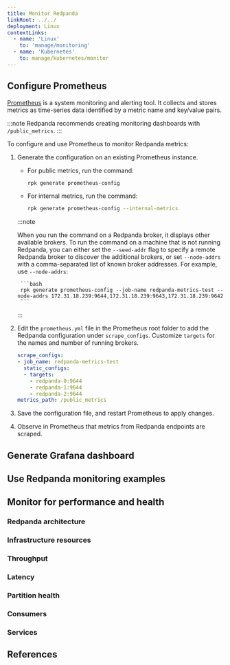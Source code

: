 ```yaml
---
title: Monitor Redpanda
linkRoot: ../../
deployment: Linux
contextLinks:
  - name: 'Linux'
    to: 'manage/monitoring'
  - name: 'Kubernetes'
    to: manage/kubernetes/monitor
---
```


<head>
  <meta name="title" content="Monitor Redpanda | Redpanda Docs" />
  <meta name="description" content="Metrics to monitor the health of your system to predict issues and optimize performance."/>
  <link rel="canonical" href="https://docs.redpanda.com/docs/manage/monitoring/" />
</head>


<ContextLink frontmatter={frontMatter}
/>

<Intro frontmatter={frontMatter}/>

## Configure Prometheus

[Prometheus](https://prometheus.io/) is a system monitoring and alerting tool. It collects and stores metrics as time-series data identified by a metric name and key/value pairs.

:::note
Redpanda recommends creating monitoring dashboards with `/public_metrics`.
:::

To configure and use Prometheus to monitor Redpanda metrics:

1. Generate the configuration on an existing Prometheus instance.

    - For public metrics, run the command:

        ```bash
        rpk generate prometheus-config
        ```

    - For internal metrics, run the command:

        ```bash
        rpk generate prometheus-config --internal-metrics
        ```

    :::note

    When you run the command on a Redpanda broker, it displays other available brokers. To run the command on a machine that is not running Redpanda, you can either set the `--seed-addr` flag to specify a remote Redpanda broker to discover the additional brokers, or set `--node-addrs` with a comma-separated list of known broker addresses. For example, use `--node-addrs`:

        ```bash
        rpk generate prometheus-config --job-name redpanda-metrics-test --node-addrs 172.31.18.239:9644,172.31.18.239:9643,172.31.18.239:9642
        ```
    :::

1. Edit the `prometheus.yml` file in the Prometheus root folder to add the Redpanda configuration under `scrape_configs`. Customize `targets` for the names and number of running brokers.

    ```yaml
    scrape_configs:
    - job_name: redpanda-metrics-test
      static_configs:
      - targets:
        - redpanda-0:9644
        - redpanda-1:9644
        - redpanda-2:9644
    metrics_path: /public_metrics
    ```

1. Save the configuration file, and restart Prometheus to apply changes.

1. Observe in Prometheus that metrics from Redpanda endpoints are scraped.

## Generate Grafana dashboard

<GenerateGrafanaDashboard frontmatter={frontMatter}/>

## Use Redpanda monitoring examples 

<MonitoringExamples/>

## Monitor for performance and health

<MonitorForPerformance/>

### Redpanda architecture

<RedpandaArchitecture frontmatter={frontMatter}/>

### Infrastructure resources

<InfrastructureResources frontmatter={frontMatter}/>

### Throughput

<Throughput frontmatter={frontMatter}/>

### Latency

<Latency frontmatter={frontMatter}/>

### Partition health

<PartitionHealth frontmatter={frontMatter}/>

### Consumers

<Consumers frontmatter={frontMatter}/>

### Services

<Services/>

## References

<References frontmatter={frontMatter}/>